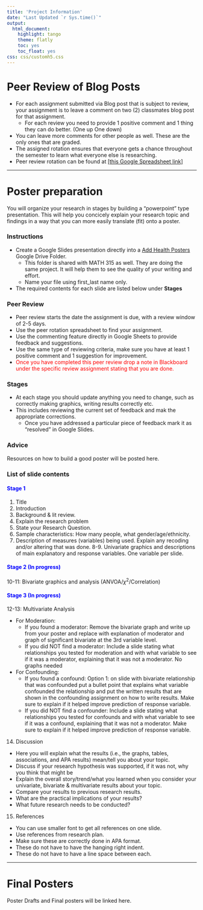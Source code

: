 ```yaml
---
title: 'Project Information'
date: "Last Updated `r Sys.time()`"
output:
  html_document:
    highlight: tango
    theme: flatly
    toc: yes
    toc_float: yes
css: css/customh5.css
---
```


# Peer Review of Blog Posts
* For each assignment submitted via Blog post that is subject to review, your assignment is to leave a comment on two (2) classmates blog post for that assignment.
    - For each review you need to provide 1 positive comment and 1 thing they can do better. (One up One down)
* You can leave more comments for other people as well. These are the only ones that are graded. 
* The assigned rotation ensures that everyone gets a chance throughout the semester to learn what everyone else is researching. 
* Peer review rotation can be found at [[this Google Spreadsheet link]](https://docs.google.com/spreadsheets/d/1njtZX4tv_3G7OgbJA5KFyHF3ecU4KPV7qdnGxSGMbVA/edit?usp=sharing)

----

# Poster preparation

You will organize your research in stages by building a "powerpoint" type presentation. This will help you concicely explain your research topic and findings in a way that you can more easily translate (fit) onto a poster. 

### Instructions
* Create a Google Slides presentation directly into a [Add Health Posters](https://drive.google.com/open?id=0B83Z8_sNw3KPUWFRdXo3WUdiNUk) Google Drive Folder. 
  - This folder is shared with MATH 315 as well. They are doing the same project. It will help them to see the quality of your writing and effort. 
  - Name your file using first_last name only. 
* The required contents for each slide are listed below under **Stages**
    
### Peer Review
* Peer review starts the date the assignment is due, with a review window of 2-5 days. 
* Use the peer rotation spreadsheet to find your assignment. 
* Use the commenting feature directly in Google Sheets to provide feedback and suggestions. 
* Use the same type of reviewing criteria, make sure you have at least 1 positive comment and 1 suggestion for improvement. 
* <span style="color:red">Once you have completed this peer review drop a note in Blackboard under the specific review assignment stating that you are done.</span>


### Stages
* At each stage you should update anything you need to change, such as correctly making graphics, writing results correctly etc. 
* This includes reviewing the current set of feedback and mak the appropriate corrections. 
    - Once you have addressed a particular piece of feedback mark it as "resolved" in Google Slides. 

### Advice
Resources on how to build a good poster will be posted here. 

### List of slide contents

#### <span style="color:blue">**Stage 1**</span>
1. Title 
2. Introduction 
3. Background & lit review. 
4. Explain the research problem
5. State your Research Question. 
6. Sample characteristics: How many people, what gender/age/ethnicity. 
7. Description of measures (variables) being used. Explain any recoding and/or altering that was done. 
8-9. Univariate graphics and descriptions of main explanatory and response variables. One variable per slide. 

#### <span style="color:blue">**Stage 2 (In progress)**</span>
10-11: Bivariate graphics and analysis (ANVOA/$\chi^2$/Correlation)

#### <span style="color:blue">**Stage 3 (In progress)**</span>

12-13:  Multivariate Analysis 

* For Moderation:
    - If you found a moderator: Remove the bivariate graph and write up from your poster and replace with explanation of moderator and graph of significant bivariate at the 3rd variable level.
    - If you did NOT find a moderator: Include a slide stating what relationships you tested for moderation and with what variable to see if it was a moderator, explaining that it was not a moderator. No graphs needed
* For Confounding: 
    - If you found a confound: Option 1: on slide with bivariate relationship that was confounded put a bullet point that explains what variable confounded the relationship and put the written results that are shown in the confounding assignment on how to write results. Make sure to explain if it helped improve prediction of response variable. 
    - If you did NOT find a confounder: Include a slide stating what relationships you tested for confounds and with what variable to see if it was a confound, explaining that it was not a moderator. Make sure to explain if it helped improve prediction of response variable. 


14. Discussion

* Here you will explain what the results (i.e., the graphs, tables, associations, and APA results) mean/tell you about your topic.
* Discuss if your research hypothesis was supported, if it was not, why you think that might be
* Explain the overall story/trend/what you learned when you consider your univariate, bivariate & multivariate results about your topic.
* Compare your results to previous research results.
* What are the practical implications of your results?
* What future research needs to be conducted?


15. References  

* You can use smaller font to get all references on one slide.
* Use references from research plan.
* Make sure these are correctly done in APA format.
* These do not have to have the hanging right indent.
* These do not have to have a line space between each.


----

# Final Posters
Poster Drafts and Final posters will be linked here. 




